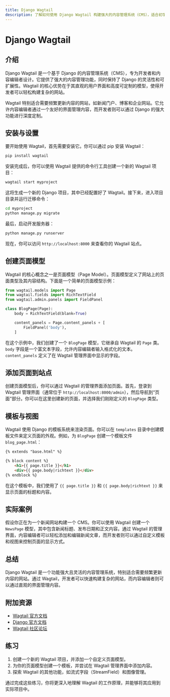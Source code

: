 ```yaml
---
title: Django Wagtail
description: 了解如何使用 Django Wagtail 构建强大的内容管理系统（CMS），适合初学者入门。
---
```


# Django Wagtail

## 介绍

Django Wagtail 是一个基于 Django 的内容管理系统（CMS），专为开发者和内容编辑者设计。它提供了强大的内容管理功能，同时保持了 Django 的灵活性和可扩展性。Wagtail 的核心优势在于其直观的用户界面和高度可定制的模型，使得开发者可以轻松构建复杂的网站。

Wagtail 特别适合需要频繁更新内容的网站，如新闻门户、博客和企业网站。它允许内容编辑者通过一个友好的界面管理内容，而开发者则可以通过 Django 的强大功能进行深度定制。

## 安装与设置

要开始使用 Wagtail，首先需要安装它。你可以通过 pip 安装 Wagtail：

```bash
pip install wagtail
```

安装完成后，你可以使用 Wagtail 提供的命令行工具创建一个新的 Wagtail 项目：

```bash
wagtail start myproject
```

这将生成一个新的 Django 项目，其中已经配置好了 Wagtail。接下来，进入项目目录并运行迁移命令：

```bash
cd myproject
python manage.py migrate
```

最后，启动开发服务器：

```bash
python manage.py runserver
```

现在，你可以访问 `http://localhost:8000` 来查看你的 Wagtail 站点。

## 创建页面模型

Wagtail 的核心概念之一是页面模型（Page Model）。页面模型定义了网站上的页面类型及其内容结构。下面是一个简单的页面模型示例：

```python
from wagtail.models import Page
from wagtail.fields import RichTextField
from wagtail.admin.panels import FieldPanel

class BlogPage(Page):
    body = RichTextField(blank=True)

    content_panels = Page.content_panels + [
        FieldPanel('body'),
    ]
```

在这个示例中，我们创建了一个 `BlogPage` 模型，它继承自 Wagtail 的 `Page` 类。`body` 字段是一个富文本字段，允许内容编辑者输入格式化的文本。`content_panels` 定义了在 Wagtail 管理界面中显示的字段。

## 添加页面到站点

创建页面模型后，你可以通过 Wagtail 的管理界面添加页面。首先，登录到 Wagtail 管理界面（通常位于 `http://localhost:8000/admin`），然后导航到“页面”部分。你可以在这里创建新的页面，并选择我们刚刚定义的 `BlogPage` 类型。

## 模板与视图

Wagtail 使用 Django 的模板系统来渲染页面。你可以在 `templates` 目录中创建模板文件来定义页面的外观。例如，为 `BlogPage` 创建一个模板文件 `blog_page.html`：

```html
{% extends "base.html" %}

{% block content %}
    <h1>{{ page.title }}</h1>
    <div>{{ page.body|richtext }}</div>
{% endblock %}
```

在这个模板中，我们使用了 `{{ page.title }}` 和 `{{ page.body|richtext }}` 来显示页面的标题和内容。

## 实际案例

假设你正在为一个新闻网站构建一个 CMS。你可以使用 Wagtail 创建一个 `NewsPage` 模型，其中包含新闻标题、发布日期和正文内容。通过 Wagtail 的管理界面，内容编辑者可以轻松添加和编辑新闻文章，而开发者则可以通过自定义模板和视图来控制页面的显示方式。

## 总结

Django Wagtail 是一个功能强大且灵活的内容管理系统，特别适合需要频繁更新内容的网站。通过 Wagtail，开发者可以快速构建复杂的网站，而内容编辑者则可以通过直观的界面管理内容。

## 附加资源

- [Wagtail 官方文档](https://docs.wagtail.org/)
- [Django 官方文档](https://docs.djangoproject.com/)
- [Wagtail 社区论坛](https://wagtail.org/community/)

## 练习

1. 创建一个新的 Wagtail 项目，并添加一个自定义页面模型。
2. 为你的页面模型创建一个模板，并尝试在 Wagtail 管理界面中添加内容。
3. 探索 Wagtail 的其他功能，如流式字段（StreamField）和图像管理。

通过完成这些练习，你将更深入地理解 Wagtail 的工作原理，并能够将其应用到实际项目中。